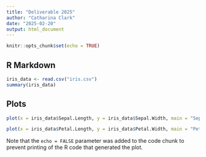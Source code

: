 ```yaml
---
title: "Deliverable 2025"
author: "Catharina Clark"
date: "2025-02-20"
output: html_document
---
```


```r
knitr::opts_chunk$set(echo = TRUE)
```

## R Markdown



```r
iris_data <- read.csv("iris.csv")
summary(iris_data)
```

## Plots


```r
plot(x = iris_data$Sepal.Length, y = iris_data$Sepal.Width, main = "Sepal Length by Width", xlim = c(4,8.5), ylim = c(1.5,5), xlab = "Sepal Length (mm)", ylab = "Sepal Width (mm)")

plot(x = iris_data$Petal.Length, y = iris_data$Petal.Width, main = "Petal Length by Width", xlim = c(0,8), ylim = c(0,3), xlab = "Petal Length (mm)", ylab = "Petal Width (mm)")
```

Note that the `echo = FALSE` parameter was added to the code chunk to prevent printing of the R code that generated the plot.